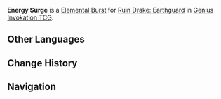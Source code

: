 {{Genius Invokation TCG Skill Infobox
|id         = 30053
|image      = Energy Surge Character Card Skill.png
|type       = Elemental Burst
|character  = Ruin Drake: Earthguard
|matching   = 3
|energy     = 2
|effect     = Deals 5 '''Physical DMG'''. If this character has absorbed Elemental Energy, it will release that element for +1 DMG and change DMG type to the absorbed element.
|order      = 3
}}
'''Energy Surge''' is a [[Character Card Elemental Burst|Elemental Burst]] for [[Ruin Drake: Earthguard (Character Card)|Ruin Drake: Earthguard]] in [[Genius Invokation TCG]].

==Other Languages==
{{Other Languages
|en      = Energy Surge
|zhs     = 能量洪流
|zhs_rm  = Néngliàng Hóngliú
|zht     = 能量洪流
|zht_rm  = Néngliàng Hóngliú
|zh_tl   = Energy Surge
|ja      = エネルギーの奔流
|ja_rm   = Enerugii no Honryuu
|ja_tl   = Energy Surge
|ko      = 에너지 격류
|ko_rm   = 
|ko_tl   = 
|es      = Flujo energético
|es_tl   = Energetic Flow
|fr      = Torrent d'énergie
|fr_tl   = Energy Torrent
|ru      = Всплеск энергии
|ru_tl   = 
|th      = Energy Surge
|vi      = Dòng Năng Lượng
|vi_tl   = 
|de      = Strömung der Energie
|de_tl   = Flow of Energy
|id      = Energy Surge
|pt      = Onda de Energia
|pt_tl   = 
|tr      = Enerji Dalgası
|tr_tl   = 
|it      = Sovratensione d'energia
|it_tl   = 
}}

==Change History==
{{Change History|4.3}}

==Navigation==
{{Genius Invokation TCG Skill Navbox|Ruin Drake: Earthguard}}